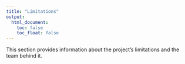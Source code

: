 ```yaml
---
title: "Limitations"
output: 
  html_document:
    toc: false
    toc_float: false
---
```

This section provides information about the project's limitations and the team behind it.